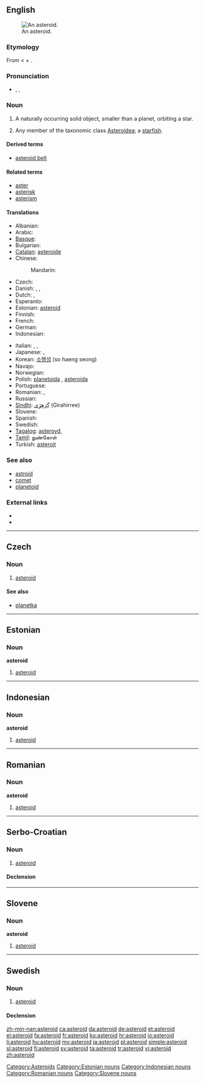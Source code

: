 {{also|Asteroid}}
==English==
{{wikipedia}}
[[File:243 ida.jpg|thumb|An asteroid.]]

===Etymology===
From {{etyl|grc}} {{term|ἀστεροειδής|lang=grc}} < {{etyl|grc}} {{term|ἀστήρ|tr=astēr||star|lang=grc}} + {{term|εἶδος||tr=eidos|form|lang=grc}}.

===Pronunciation===
* {{enPR|ăs'tə-roid"}}, {{IPA|/ˈæstəroɪd/}}, {{SAMPA|/"{st@%roId/}}

===Noun===
{{en-noun}}

# {{astronomy}} A naturally occurring solid object, smaller than a planet, orbiting a star.
# {{zoology}} Any member of the taxonomic class [[Asteroidea]]; a [[starfish]].

====Derived terms====
{{der-top|}}
* [[asteroid belt]]
{{der-mid}}
{{der-bottom}}

====Related terms====
{{rel-top|}}
* [[aster]]
* [[asterisk]]
* [[asterism]]
{{rel-mid}}
{{rel-bottom}}

====Translations====
{{trans-top|astronomy}}
* Albanian: {{t-|sq|asteroid|xs=Albanian}}
* Arabic: {{t|ar|كويكب|m|tr=kuwaykib}}
* [[Basque]]: {{t+|eu|asteroide|xs=Basque}}
* Bulgarian: {{t-|bg|астероид|m|tr=asteróid}}
* [[Catalan]]: [[asteroide#Catalan|asteroide]]
* Chinese:
*: Mandarin: {{t|cmn|小行星|tr=xiǎoxíngxīng|sc=Hani}}
* Czech: {{t-|cs|asteroid}}
* Danish: {{t-|da|småplanet}}, {{t-|da|asteroide}}, {{t-|da|planetoide}}
* Dutch: {{t+|nl|asteroïde}}, {{t+|nl|planetoïde}}
* Esperanto: {{t-|eo|asteroido|xs=Esperanto}}
* Estonian: [[#English|asteroid]]
* Finnish: {{t-|fi|asteroidi}}
* French: {{t+|fr|astéroïde|m}}
* German: {{t+|de|Asteroid|m}}
* Indonesian: {{t-|id|asteroid|xs=Indonesian}}
{{trans-mid}}
* Italian: {{t+|it|asteroide|m}}, {{t+|it|pianetino|m}}, {{t-|it|planetoide}}
* Japanese: {{t+|ja|小惑星|tr=しょうわくせい, shōwakusei}},  {{t|ja|星状体|tr=せいじょうたい, seijōtai}}
* Korean: [[소행성]] (so haeng seong)
* Navajo: {{tø|nv|tsé naatʼaʼí}}
* Norwegian: {{t-|no|asteroide}}
* Polish: [[planetoida]] {{f}}, [[asteroida]] {{n}}
* Portuguese: {{t-|pt|asteroide|m}}
* Romanian: {{t-|ro|asteroid|m}}, {{t|ro|asteroizi|p}}
* Russian: {{t+|ru|астероид|m|tr=asteróid}}
* [[Sindhi]]: [[گِرَھِڙِي]] (Girahirree) {{f}}
* Slovene: {{t+|sl|asteroid|m}}
* Spanish: {{t+|es|asteroide|m}}
* Swedish: {{t|sv|asteroid|c}}
* [[Tagalog]]: [[asteroyd]],  {{t-|tl|bulalakaw|xs=Tagalog}}
* [[Tamil]]: நுண்கோள்
* Turkish: [[asteroit]]
{{trans-bottom}}

===See also===
* [[astroid]]
* [[comet]]
* [[planetoid]]

===External links===
* {{R:Webster 1913}}
* {{R:Century 1911}}

[[Category:Asteroids]]

----

==Czech==

===Noun===
{{cs-noun|g=m}}

# [[#English|asteroid]]

====See also====
* [[planetka]] {{f}}

----

==Estonian==

===Noun===
'''asteroid'''

# [[#English|asteroid]]

[[Category:Estonian nouns]]

----

==Indonesian==

===Noun===
'''asteroid'''

# [[#English|asteroid]]

[[Category:Indonesian nouns]]

----

==Romanian==

===Noun===
'''asteroid'''

# [[#English|asteroid]]

[[Category:Romanian nouns]]

----

==Serbo-Croatian==

===Noun===
{{sh-noun|g=m|head=asteròīd|r|астероид|астеро̀ӣд}}

# [[#English|asteroid]]

====Declension====
{{sh-decl-noun
|asteròīd|asteroidi
|asteroída|asteroida
|asteroidu|asteroidima
|asteroid|asteroide
|asteroide|asteroidi
|asteroidu|asteroidima
|asteroidom|asteroidima
}}

----

==Slovene==

===Noun===
'''asteroid'''

# [[#English|asteroid]]

[[Category:Slovene nouns]]

----

==Swedish==

===Noun===
{{sv-noun|g=c}}

# [[#English|asteroid]]

====Declension====
{{sv-noun-reg-er}}

[[zh-min-nan:asteroid]]
[[ca:asteroid]]
[[da:asteroid]]
[[de:asteroid]]
[[et:asteroid]]
[[el:asteroid]]
[[fa:asteroid]]
[[fr:asteroid]]
[[ko:asteroid]]
[[hr:asteroid]]
[[io:asteroid]]
[[li:asteroid]]
[[hu:asteroid]]
[[my:asteroid]]
[[ja:asteroid]]
[[pl:asteroid]]
[[simple:asteroid]]
[[sl:asteroid]]
[[fi:asteroid]]
[[sv:asteroid]]
[[ta:asteroid]]
[[tr:asteroid]]
[[vi:asteroid]]
[[zh:asteroid]]